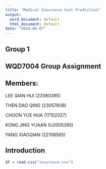 ---
title: "Medical Insurance Cost Prediction"
output:
  word_document: default
  html_document: default
date: "2024-06-07"
---

## Group 1

## WQD7004 Group Assignment

## Members:

LEE QIAN HUI (22080395)

THEN DAO QING (23057608)

CHOON YUE HUA (17152027)

KONG JING YUAAN (U2005395)

YANG XIAOQIAN (22108565)

## Introduction

```{r df}
df = read.csv("insurance.csv")
```

